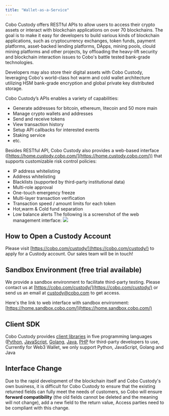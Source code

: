 ```yaml
---
title: "Wallet-as-a-Service"
---
```


Cobo Custody offers RESTful APIs to allow users to access their crypto assets
or interact with blockchain applications on over 70 blockchains. The goal is to
make it easy for developers to build various kinds of blockchain applications,
such as cryptocurrency exchanges, token funds, payment platforms, asset-backed
lending platforms, DApps, mining pools, clould mining platforms and other
projects, by offloading the heavy-lift security and blockchain interaction
issues to Cobo's battle tested bank-grade technologies.

Developers may also store their digital assets with Cobo Custody, leveraging
Cobo's world-class hot warm and cold wallet architecture utilizing HSM
bank-grade encryption and global private key distributed storage.

Cobo Custody’s APIs enables a variety of capabilities:

- Generate addresses for bitcoin, ethereum, litecoin and 50 more main
- Manage crypto wallets and addresses
- Send and receive tokens
- View transaction history
- Setup API callbacks for interested events
- Staking service
- etc.

Besides RESTful API, Cobo Custody also provides a web-based interface
([https://home.custody.cobo.com/](https://home.custody.cobo.com/)) that
supports customizable risk control policies:

- IP address whitelisting
- Address whitelisting
- Blacklists (supported by third-party institutional data)
- Multi-role approval
- One-touch emergency freeze
- Multi-layer transaction verification
- Transaction speed / amount limits for each token
- Hot,warm & Cold fund separation
- Low balance alerts
  The following is a screenshot of the web management interface:
  <img src="/images/webhomeEN.png"/>

## How to Open a Custody Account

Please visit [https://cobo.com/custody/](https://cobo.com/custody/) to apply
for a Custody account. Our sales team will be in touch!

## Sandbox Environment (free trial available)

We provide a sandbox environment to facilitate third-party testing. Please
contact us at [https://cobo.com/custody/](https://cobo.com/custody/) or send us
an email at [custody@cobo.com](mailto:custody@cobo.com) to get access.

Here's the link to web interface with sandbox environment:
[https://home.sandbox.cobo.com/](https://home.sandbox.cobo.com/)

## Client SDK

Cobo Custody provides [client libraries](sdk) in five programming languages
([Python](sdk/python), [JavaScript](sdk/javascript), [Golang](sdk/go),
[Java](sdk/java), [PHP](sdk/php) for third-party developers to use, Currently
for Web3 Wallet, we only support Python, JavaScript, Golang and Java

## Interface Change

Due to the rapid development of the blockchain itself and Cobo Custody's own
business, it is difficult for Cobo Custody to ensure that the existing returned
fields can fully meet the needs of customers, so Cobo will ensure **forward
compatibility** (the old fields cannot be deleted and the meaning will not
change), add a new field to the return value, Access parties need to be
compliant with this change.
